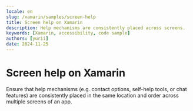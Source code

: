 ```yaml
---
locale: en
slug: /xamarin/samples/screen-help
title: Screen help on Xamarin
description: Help mechanisms are consistently placed across screens.
keywords: [Xamarin, accessibility, code sample]
authors: [yurii]
date: 2024-11-25
---
```


# Screen help on Xamarin

Ensure that help mechanisms (e.g. contact options, self-help tools, or chat features) are consistently placed in the same location and order across multiple screens of an app.

<CodeSample id="screen-help" platform="xamarin" locale="en"/>
